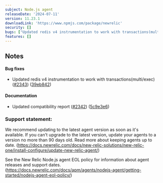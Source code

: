```yaml
---
subject: Node.js agent
releaseDate: '2024-07-11'
version: 11.23.1
downloadLink: 'https://www.npmjs.com/package/newrelic'
security: []
bugs: ["Updated redis v4 instrumentation to work with transactions(multi/exec)"]
features: []
---
```


## Notes

#### Bug fixes

* Updated redis v4 instrumentation to work with transactions(multi/exec) ([#2343](https://github.com/newrelic/node-newrelic/pull/2343)) ([39eb842](https://github.com/newrelic/node-newrelic/commit/39eb8421b84f7fe298acf5c9c89de31ee0cc2604))

#### Documentation

* Updated compatibility report ([#2342](https://github.com/newrelic/node-newrelic/pull/2342)) ([5c9e3e6](https://github.com/newrelic/node-newrelic/commit/5c9e3e6bfa8a388c7dd071ecb0231b069f065645))


### Support statement:

We recommend updating to the latest agent version as soon as it's available. If you can't upgrade to the latest version, update your agents to a version no more than 90 days old. Read more about keeping agents up to date. (https://docs.newrelic.com/docs/new-relic-solutions/new-relic-one/install-configure/update-new-relic-agent/)

See the New Relic Node.js agent EOL policy for information about agent releases and support dates. (https://docs.newrelic.com/docs/apm/agents/nodejs-agent/getting-started/nodejs-agent-eol-policy/)